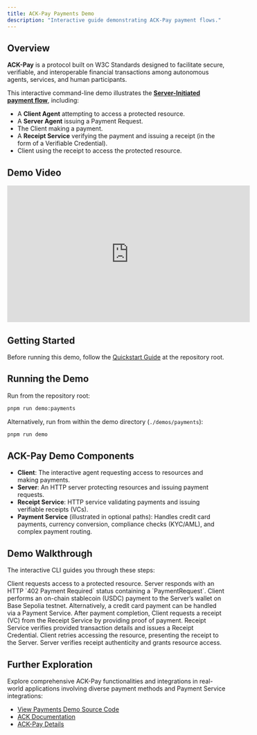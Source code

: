 ```yaml
---
title: ACK-Pay Payments Demo
description: "Interactive guide demonstrating ACK-Pay payment flows."
---
```


## Overview

**ACK-Pay** is a protocol built on W3C Standards designed to facilitate secure, verifiable, and interoperable financial transactions among autonomous agents, services, and human participants.

This interactive command-line demo illustrates the [**Server-Initiated payment flow**](/ack-pay/server-initiated-sequence), including:

- A **Client Agent** attempting to access a protected resource.
- A **Server Agent** issuing a Payment Request.
- The Client making a payment.
- A **Receipt Service** verifying the payment and issuing a receipt (in the form of a Verifiable Credential).
- Client using the receipt to access the protected resource.

## Demo Video

<iframe
  width="560"
  height="315"
  src="https://www.youtube.com/embed/49VaG1-u1i0"
  title="YouTube video player"
  frameborder="0"
  allow="accelerometer; autoplay; clipboard-write; encrypted-media; gyroscope; picture-in-picture"
  allowfullscreen
></iframe>

## Getting Started

Before running this demo, follow the [Quickstart Guide](./quickstart) at the repository root.

## Running the Demo

Run from the repository root:

```sh
pnpm run demo:payments
```

Alternatively, run from within the demo directory (`./demos/payments`):

```sh
pnpm run demo
```

## ACK-Pay Demo Components

- **Client**: The interactive agent requesting access to resources and making payments.
- **Server**: An HTTP server protecting resources and issuing payment requests.
- **Receipt Service**: HTTP service validating payments and issuing verifiable receipts (VCs).
- **Payment Service** (illustrated in optional paths): Handles credit card payments, currency conversion, compliance checks (KYC/AML), and complex payment routing.

## Demo Walkthrough

The interactive CLI guides you through these steps:

<Steps>
<Step title="Resource Request">
Client requests access to a protected resource. Server responds with an HTTP `402 Payment Required` status containing a `PaymentRequest`.
</Step>

<Step title="Making Payment">
  Client performs an on-chain stablecoin (USDC) payment to the Server’s wallet
  on Base Sepolia testnet. Alternatively, a credit card payment can be handled
  via a Payment Service.
</Step>

<Step title="Receipt Request">
  After payment completion, Client requests a receipt (VC) from the Receipt
  Service by providing proof of payment.
</Step>

<Step title="Receipt Verification">
  Receipt Service verifies provided transaction details and issues a Receipt
  Credential.
</Step>

<Step title="Accessing the Resource">
  Client retries accessing the resource, presenting the receipt to the Server.
  Server verifies receipt authenticity and grants resource access.
</Step>
</Steps>

## Further Exploration

Explore comprehensive ACK-Pay functionalities and integrations in real-world applications involving diverse payment methods and Payment Service integrations:

- [View Payments Demo Source Code](https://github.com/agentcommercekit/ack/tree/main/demos//payments)
- [ACK Documentation](https://agentcommercekit.com)
- [ACK-Pay Details](/ack-pay/introduction)
